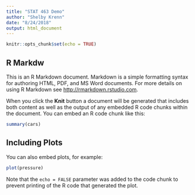 ```yaml
---
title: "STAT 463 Demo"
author: "Shelby Krenn"
date: "8/24/2018"
output: html_document
---
```


```r
knitr::opts_chunk$set(echo = TRUE)
```

## R Markdw

This is an R Markdown document. Markdown is a simple formatting syntax for authoring HTML, PDF, and MS Word documents. For more details on using R Markdown see <http://rmarkdown.rstudio.com>.

When you click the **Knit** button a document will be generated that includes both content as well as the output of any embedded R code chunks within the document. You can embed an R code chunk like this:

```r
summary(cars)
```

## Including Plots

You can also embed plots, for example:

```r
plot(pressure)
```

Note that the `echo = FALSE` parameter was added to the code chunk to prevent printing of the R code that generated the plot.
